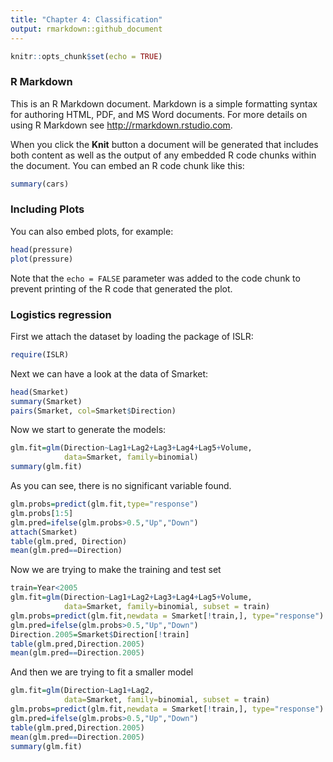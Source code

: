 ---
title: "Chapter 4: Classification"
output: rmarkdown::github_document
---

```{r setup, include=FALSE }
knitr::opts_chunk$set(echo = TRUE)
```

### R Markdown

This is an R Markdown document. Markdown is a simple formatting syntax for authoring HTML, PDF, and MS Word documents. For more details on using R Markdown see <http://rmarkdown.rstudio.com>.

When you click the **Knit** button a document will be generated that includes both content as well as the output of any embedded R code chunks within the document. You can embed an R code chunk like this:

```{r cars}
summary(cars)
```

### Including Plots

You can also embed plots, for example:

```{r pressure, echo=FALSE }
head(pressure)
plot(pressure)
```

Note that the `echo = FALSE` parameter was added to the code chunk to prevent printing of the R code that generated the plot.

### Logistics regression

First we attach the dataset by loading the package of ISLR:

```{r echo=T, results='hide', message=FALSE}
require(ISLR)
```

Next we can have a look at the data of Smarket:
```{r Smarket}
head(Smarket)
summary(Smarket)
pairs(Smarket, col=Smarket$Direction)
```

Now we start to generate the models:
```{r}
glm.fit=glm(Direction~Lag1+Lag2+Lag3+Lag4+Lag5+Volume,
            data=Smarket, family=binomial)
summary(glm.fit)
```
As you can see, there is no significant variable found.
```{r}
glm.probs=predict(glm.fit,type="response")
glm.probs[1:5]
glm.pred=ifelse(glm.probs>0.5,"Up","Down")
attach(Smarket)
table(glm.pred, Direction)
mean(glm.pred==Direction)
```
Now we are trying to make the training and test set
```{r}
train=Year<2005
glm.fit=glm(Direction~Lag1+Lag2+Lag3+Lag4+Lag5+Volume,
            data=Smarket, family=binomial, subset = train)
glm.probs=predict(glm.fit,newdata = Smarket[!train,], type="response")
glm.pred=ifelse(glm.probs>0.5,"Up","Down")
Direction.2005=Smarket$Direction[!train]
table(glm.pred,Direction.2005)
mean(glm.pred==Direction.2005)
```
And then we are trying to fit a smaller model
```{r}
glm.fit=glm(Direction~Lag1+Lag2,
            data=Smarket, family=binomial, subset = train)
glm.probs=predict(glm.fit,newdata = Smarket[!train,], type="response")
glm.pred=ifelse(glm.probs>0.5,"Up","Down")
table(glm.pred,Direction.2005)
mean(glm.pred==Direction.2005)
summary(glm.fit)
```

